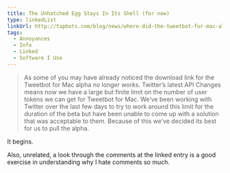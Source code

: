 ```yaml
---
title: The Unhatched Egg Stays In Its Shell (for now)
type: linkedList
linkUrl: http://tapbots.com/blog/news/where-did-the-tweetbot-for-mac-alpha-go
tags:
  - Annoyances
  - Info
  - Linked
  - Software I Use
---
```


> As some of you may have already noticed the download link for the Tweetbot for Mac alpha no longer works. Twitter’s latest API Changes means now we have a large but finite limit on the number of user tokens we can get for Tweetbot for Mac. We’ve been working with Twitter over the last few days to try to work around this limit for the duration of the beta but have been unable to come up with a solution that was acceptable to them. Because of this we’ve decided its best for us to pull the alpha.

It begins.

Also, unrelated, a look through the comments at the linked entry is a good exercise in understanding why I hate comments so much.
